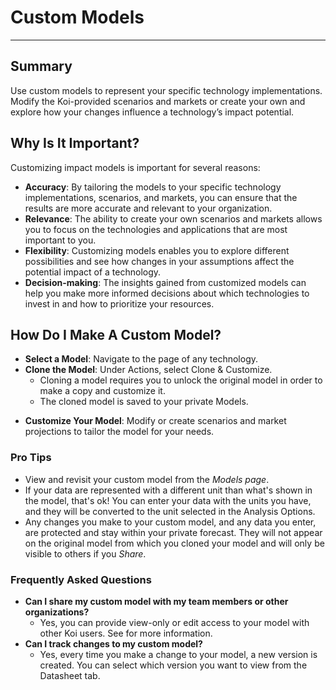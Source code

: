 

# Custom Models

<PageInformationalData lastModified={lastModified} />

---

## Summary

Use custom models to represent your specific technology implementations. Modify the Koi-provided scenarios and markets or create your own and explore how your changes influence a technology’s impact potential.

## Why Is It Important?

Customizing impact models is important for several reasons:

* **Accuracy**: By tailoring the models to your specific technology implementations, scenarios, and markets, you can ensure that the results are more accurate and relevant to your organization.  
* **Relevance**: The ability to create your own scenarios and markets allows you to focus on the technologies and applications that are most important to you.  
* **Flexibility**: Customizing models enables you to explore different possibilities and see how changes in your assumptions affect the potential impact of a technology.  
* **Decision-making**: The insights gained from customized models can help you make more informed decisions about which technologies to invest in and how to prioritize your resources.

## How Do I Make A Custom Model?

- **Select a Model**: Navigate to the page of any technology.
- **Clone the Model**: Under <CodeWithIcon icon="fa-regular fa-angle-down">Actions</CodeWithIcon>, select <CodeWithIcon icon="fa-regular fa-layer-group">Clone & Customize</CodeWithIcon>.  
  - Cloning a model requires you to unlock the original model in order to make a copy and customize it.  
  - The cloned model is saved to your private Models.  

<ImageZoom
src={image1}
alt="Custom Models Image 1"
caption="Dialog that appears when you click Clone & Customize button."
/>

- **Customize Your Model**: Modify or create scenarios and market projections to tailor the model for your needs.

### Pro Tips

- View and revisit your custom model from the _Models page_.
- If your data are represented with a different unit than what's shown in the model,
that's ok\! You can enter your data with the units you have, and they will be converted
to the unit selected in the Analysis Options.
- Any changes you make to your custom model, and any data you enter, are protected
and stay within your private forecast. They will not appear on the original model
from which you cloned your model and will only be visible to others if you _Share_.

### Frequently Asked Questions

- **Can I share my custom model with my team members or other organizations?**
  - Yes, you can provide view-only or edit access to your model with other Koi users.
  See <InternalLink route="sharing" linkText="Sharing" /> for more information.
- **Can I track changes to my custom model?** 
    - Yes, every time you make a change to your model, a new version is created. You can select which version you want to view from the <CodeWithIcon icon="fa-regular fa-asterisk">Datasheet</CodeWithIcon> tab.
